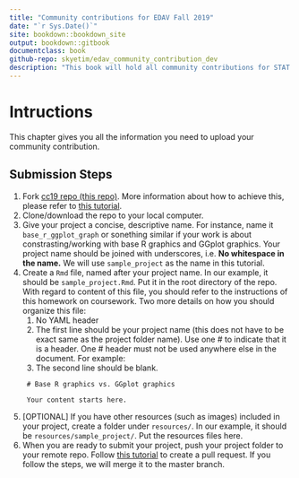 ```yaml
---
title: "Community contributions for EDAV Fall 2019" 
date: "`r Sys.Date()`"
site: bookdown::bookdown_site
output: bookdown::gitbook
documentclass: book
github-repo: skyetim/edav_community_contribution_dev
description: "This book will hold all community contributions for STAT GR 5702 Fall 2019 at Columbia University"
---
```


# Intructions
This chapter gives you all the information you need to upload your community contribution. 


## Submission Steps

1. Fork [cc19 repo (this repo)](https://github.com/jtr13/cc19). More information about how to achieve this, please refer to [this tutorial](https://edav.info/github.html#branching-someone-elses-repo).
2. Clone/download the repo to your local computer.
3. Give your project a concise, descriptive name. For instance, name it `base_r_ggplot_graph` or sonething similar if your work is about constrasting/working with base R graphics and GGplot graphics. Your project name should be joined with underscores, i.e. **No whitespace in the name.** We will use `sample_project` as the name in this tutorial. 
4. Create a `Rmd` file, named after your project name. In our example, it should be `sample_project.Rmd`. Put it in the root directory of the repo. With regard to content of this file, you should refer to the instructions of this homework on coursework. Two more details on how you should organize this file: 
    1. No YAML header
    2. The first line should be your project name (this does not have to be exact same as the project folder name). Use one \# to indicate that it is a header. One \# header must not be used anywhere else in the document. For example:
    3. The second line should be blank. 
   ```
    # Base R graphics vs. GGplot graphics

    Your content starts here. 
   ```
5. [OPTIONAL] If you have other resources (such as images) included in your project, create a folder under `resources/`. In our example, it should be `resources/sample_project/`. Put the resources files here. 
6. When you are ready to submit your project, push your project folder to your remote repo. Follow [this tutorial](https://help.github.com/en/articles/creating-a-pull-request-from-a-fork) to create a pull request. If you follow the steps, we will merge it to the master branch. 
